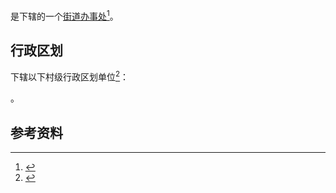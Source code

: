 {{中国乡级行政区|41/17/28/211/000}}

'''{{PAGENAMEBASE}}'''是{{PRC admin/fullname|41/17/28/211/000|3}}下辖的一个[[街道办事处|街道办事处]]<ref>{{PRC admin/ref sgc|{{PRC admin/parent|41/17/28/211/000}}}}</ref>。

== 行政区划 ==
{{PAGENAMEBASE}}下辖以下村级行政区划单位<ref>{{PRC admin/ref sgc|41/17/28/211/000}}</ref>：

{{PRC admin/children|41/17/28/211/000}}。

== 参考资料 ==
{{reflist}}

{{河南行政区划小作品}}
{{PRC admin/navcat|41/17/28/211/000}}